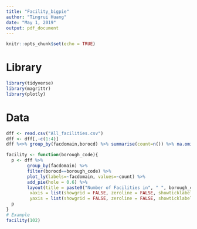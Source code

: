 ```yaml
---
title: "Facility_bigpie"
author: "Tingrui Huang"
date: "May 1, 2019"
output: pdf_document
---
```


```r
knitr::opts_chunk$set(echo = TRUE)
```

# Library
```R
library(tidyverse)
library(magrittr)
library(plotly)
```
# Data
```R
dff <- read.csv("All_facilities.csv")
dff <- dff[,-c(1:4)]
dff %<>% group_by(facdomain,borocd) %>% summarise(count=n()) %>% na.omit()
```

```R
facility <- function(borough_code){
  p <- dff %>% 
        group_by(facdomain) %>%
        filter(borocd==borough_code) %>%
        plot_ly(labels=~facdomain, values=~count) %>%
        add_pie(hole = 0.6) %>%
        layout(title = paste0("Number of Facilities in", " ", borough_code),  showlegend = F,
         xaxis = list(showgrid = FALSE, zeroline = FALSE, showticklabels = FALSE),
         yaxis = list(showgrid = FALSE, zeroline = FALSE, showticklabels = FALSE))
  p
}
# Example
facility(102)
```